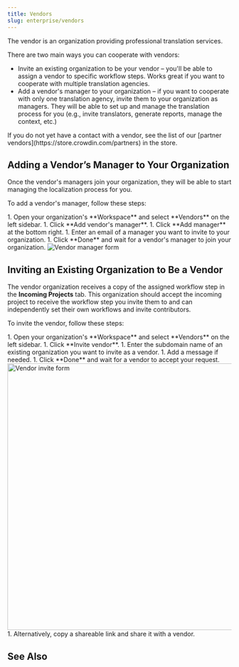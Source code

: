 ```yaml
---
title: Vendors
slug: enterprise/vendors
---
```



The vendor is an organization providing professional translation services.

There are two main ways you can cooperate with vendors:

* Invite an existing organization to be your vendor &ndash; you'll be able to assign a vendor to specific workflow steps. Works great if you want to cooperate with multiple translation agencies.
* Add a vendor's manager to your organization &ndash; if you want to cooperate with only one translation agency, invite them to your organization as managers. They will be able to set up and manage the translation process for you (e.g., invite translators, generate reports, manage the context, etc.)

<Aside>
  If you do not yet have a contact with a vendor, see the list of our [partner vendors](https://store.crowdin.com/partners) in the store.
</Aside>

## Adding a Vendor’s Manager to Your Organization

Once the vendor's managers join your organization, they will be able to start managing the localization process for you.

To add a vendor's manager, follow these steps:

<Steps>
  1. Open your organization's **Workspace** and select **Vendors** on the left sidebar.
  1. Click **Add vendor's manager**.
  1. Click **Add manager** at the bottom right.
  1. Enter an email of a manager you want to invite to your organization.
  1. Click **Done** and wait for a vendor's manager to join your organization. <Image src={addManagerForm} alt="Vendor manager form" />
</Steps>

## Inviting an Existing Organization to Be a Vendor

The vendor organization receives a copy of the assigned workflow step in the **Incoming Projects** tab. This organization should accept the incoming project to receive the workflow step you invite them to and can independently set their own workflows and invite contributors.

To invite the vendor, follow these steps:

<Steps>
  1. Open your organization's **Workspace** and select **Vendors** on the left sidebar.
  1. Click **Invite vendor**.
  1. Enter the subdomain name of an existing organization you want to invite as a vendor.
  1. Add a message if needed.
  1. Click **Done** and wait for a vendor to accept your request. <Image src={inviteForm} alt="Vendor invite form" width="600" />
  1. Alternatively, copy a shareable link and share it with a vendor.
</Steps>

## See Also

<LinkCard
  title="Translation and Proofreading by Vendor"
  href="/enterprise/translation-proofreading-by-vendor"
/>
